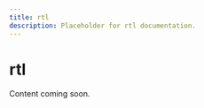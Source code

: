 ---
title: rtl
description: Placeholder for rtl documentation.
---

# rtl

Content coming soon.
